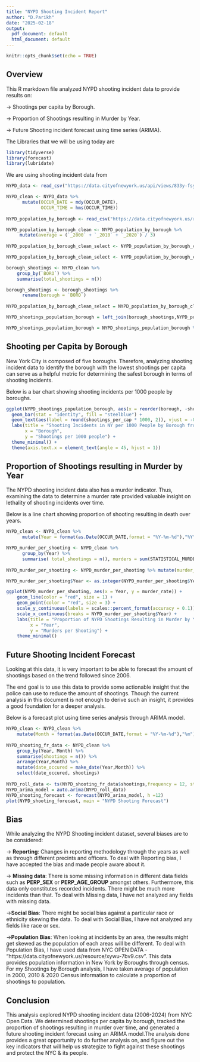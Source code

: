 ---
title: "NYPD Shooting Incident Report"
author: "D.Parikh"
date: "2025-02-18"
output:
  pdf_document: default
  html_document: default
---

```{r setup, include=FALSE}
knitr::opts_chunk$set(echo = TRUE)
```

## Overview

 This R markdown file analyzed NYPD shooting incident data to provide results on:
 
 -> Shootings per capita by Borough.
 
 -> Proportion of Shootings resulting in Murder by Year.
 
 -> Future Shooting incident forecast using time series (ARIMA).

 The Libraries that we will be using today are
```{r, message=FALSE, warning=FALSE}
library(tidyverse)
library(forecast)
library(lubridate)
```

 We are using shooting incident data from 
```{r, message=FALSE, warning=FALSE}
NYPD_data <- read_csv("https://data.cityofnewyork.us/api/views/833y-fsy8/rows.csv")

NYPD_clean <- NYPD_data %>%
      mutate(OCCUR_DATE = mdy(OCCUR_DATE),
             OCCUR_TIME = hms(OCCUR_TIME))
             
NYPD_population_by_borough <- read_csv("https://data.cityofnewyork.us/resource/xywu-7bv9.csv")

NYPD_population_by_borough_clean <- NYPD_population_by_borough %>%
     mutate(average = (`_2000` + `_2010` + `_2020`) / 3)
     
NYPD_population_by_borough_clean_select <- NYPD_population_by_borough_clean %>% select(borough, average)

NYPD_population_by_borough_clean_select <- NYPD_population_by_borough_clean_select %>% slice(-1)

borough_shootings <- NYPD_clean %>%
    group_by(`BORO`) %>% 
    summarise(total_shootings = n())

borough_shootings <- borough_shootings %>%
      rename(borough = `BORO`)
      
NYPD_population_by_borough_clean_select = NYPD_population_by_borough_clean_select %>% mutate(borough = toupper(borough))

NYPD_shootings_population_borough = left_join(borough_shootings,NYPD_population_by_borough_clean_select, by = "borough")

NYPD_shootings_population_borough = NYPD_shootings_population_borough %>% mutate(shootings_per_cap = total_shootings / average)
```

## Shooting per Capita by Borough

 New York City is composed of five boroughs. Therefore, analyzing shooting incident data to identify the borough with the lowest shootings per capita can serve as a helpful metric for determining the safest borough in terms of shooting incidents.
 
 Below is a bar chart showing shooting incidents per 1000 people by boroughs.
 

```{r, message=FALSE, warning=FALSE}
ggplot(NYPD_shootings_population_borough, aes(x = reorder(borough, -shootings_per_cap * 1000), y = shootings_per_cap * 1000)) +
  geom_bar(stat = "identity", fill = "steelblue") +
  geom_text(aes(label = round(shootings_per_cap * 1000, 2)), vjust = -0.5) +
  labs(title = "Shooting Incidents in NY per 1000 People by Borough from 2006-2023",
       x = "Borough",
       y = "Shootings per 1000 people") +
  theme_minimal() +
  theme(axis.text.x = element_text(angle = 45, hjust = 1))
```

## Proportion of Shootings resulting in Murder by Year

  The NYPD shooting incident data also has a murder indicator. Thus, examining the data to determine a murder rate provided valuable insight on lethality of shooting incidents over time.
 
 Below is a line chart showing proportion of shooting resulting in death over years.
 
```{r, message=FALSE, warning=FALSE}
NYPD_clean <- NYPD_clean %>%
      mutate(Year = format(as.Date(OCCUR_DATE,format = "%Y-%m-%d"),"%Y"))

NYPD_murder_per_shooting <- NYPD_clean %>%
      group_by(Year) %>%
      summarise( total_shootings = n(), murders = sum(STATISTICAL_MURDER_FLAG == TRUE, na.rm = TRUE))
      
NYPD_murder_per_shooting <- NYPD_murder_per_shooting %>% mutate(murder_rate = murders/total_shootings)

NYPD_murder_per_shooting$Year <- as.integer(NYPD_murder_per_shooting$Year)

ggplot(NYPD_murder_per_shooting, aes(x = Year, y = murder_rate)) +
    geom_line(color = "red", size = 1) +
    geom_point(color = "red", size = 3) +
    scale_y_continuous(labels = scales::percent_format(accuracy = 0.1)) +
    scale_x_continuous(breaks = NYPD_murder_per_shooting$Year) +
    labs(title = "Proportion of NYPD Shootings Resulting in Murder by Year",
         x = "Year",
         y = "Murders per Shooting") +
    theme_minimal()
```

## Future Shooting Incident Forecast

  Looking at this data, it is very important to be able to forecast the amount of shootings based on the trend followed since 2006. 
  
  The end goal is to use this data to provide some actionable insight that the police can use to reduce the amount of shootings. Though the current analysis in this document is not enough to derive such an insight, it provides a good foundation for a deeper analysis.
  
  Below is a forecast plot using time series analysis through ARIMA model.
 
```{r, message=FALSE, warning=FALSE}
NYPD_clean <- NYPD_clean %>%
    mutate(Month = format(as.Date(OCCUR_DATE,format = "%Y-%m-%d"),"%m"))
    
NYPD_shooting_fr_data <- NYPD_clean %>%
    group_by(Year, Month) %>%
    summarise(shootings = n()) %>%
    arrange(Year,Month) %>%
    mutate(date_occured = make_date(Year,Month)) %>%
    select(date_occured, shootings)
   
NYPD_roll_data <- ts(NYPD_shooting_fr_data$shootings,frequency = 12, start = c(2006,1))    
NYPD_arima_model = auto.arima(NYPD_roll_data)    
NYPD_shooting_forecast <- forecast(NYPD_arima_model, h =12)    
plot(NYPD_shooting_forecast, main = "NYPD Shooting Forecast")
```

## Bias

  While analyzing the NYPD Shooting incident dataset, several biases are to be considered:
  
  -> **Reporting**: Changes in reporting methodology through the years as well as through different precints and officers. To deal with Reporting bias, I have accepted the bias and made people aware about it.
  
  -> **Missing data**: There is some missing information in different data fields such as **PERP_SEX** or **PERP_AGE_GROUP** amongst others. Furthermore, this data only constitutes recorded incidents. There might be much more incidents than that. To deal with Missing data, I have not analyzed any fields with missing data.
  
  ->**Social Bias**: There might be social bias against a particular race or ethnicity skewing the data. To deal with Social Bias, I have not analyzed any fields like race or sex.
  
  ->**Population Bias**: When looking at incidents by an area, the results might get skewed as the population of each areas will be different. To deal with Population Bias, I have used data from NYC OPEN DATA - "https://data.cityofnewyork.us/resource/xywu-7bv9.csv". This data provides population information in New York by Boroughs through census. For my Shootings by Borough analysis, I have taken average of population in 2000, 2010 & 2020 Census information to calculate a proportion of shootings to population.
  

## Conclusion

  This analysis explored NYPD shooting incident data (2006-2024) from NYC Open Data. We determined shootings per capita by borough, tracked the proportion of shootings resulting in murder over time, and generated a future shooting incident forecast using an ARIMA model.The analysis done provides a great opportunity to do further analysis on, and figure out the key indicators that will help us strategize to fight against these shootings and protect the NYC & its people.

  
  
